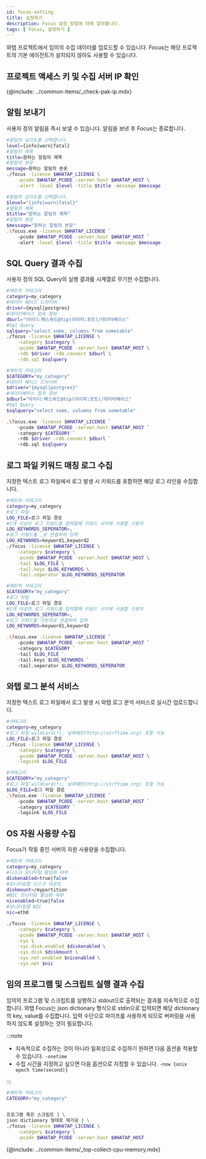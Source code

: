 ```yaml
---
id: focus-setting
title: 설정하기
description: Focus 설정 방법에 대해 알아봅니다.
tags: [ Focus, 설정하기 ]
---
```



와탭 프로젝트에서 임의의 수집 데이터를 업로드할 수 있습니다. Focus는 해당 프로젝트의 기본 에이전트가 설치되지 않아도 사용할 수 있습니다.

## 프로젝트 액세스 키 및 수집 서버 IP 확인

{@include: ../common-items/_check-pak-ip.mdx}

## 알림 보내기

사용자 정의 알림을 즉시 보낼 수 있습니다. 알림을 보낸 후 Focus는 종료합니다.

<Tabs groupId="operating-systems">
<TabItem value="lx" label="Linux Shell">

```bash title=SH
#알림의 심각도를 선택합니다.
level={info|warn|fatal}
#알림의 제목
title=원하는 알림의 제목
#알림의 본문
message=원하는 알림의 본문
./focus -license $WHATAP_LICENSE \
    -pcode $WHATAP_PCODE -server.host $WHATAP_HOST \
    -alert -level $level -title $title -message $message
```

</TabItem>
<TabItem value="wd" label="Windows Powershell">

```bash title='SH'
#알림의 심각도를 선택합니다.
$level="{info|warn|fatal}"
#알림의 제목
$title="원하는 알림의 제목"
#알림의 본문
$message="원하는 알림의 본문"
.\focus.exe -license $WHATAP_LICENSE `
    -pcode $WHATAP_PCODE -server.host $WHATAP_HOST `
    -alert -level $level -title $title -message $message
```

</TabItem>
</Tabs>

## SQL Query 결과 수집

사용자 정의 SQL Query의 실행 결과를 시계열로 무기한 수집합니다.

<Tabs groupId="operating-systems">
<TabItem value="lx" label="Linux Shell">

```bash title=SH
#매트릭 카테고리
category=my_category
#데이터 베이스 드라이버
driver={mysql|postgres}
#데이터베이스 접속 정보
dburl="아이디:패스워드@tcp(아이피:포트)/데이터베이스"
#Sql Query
sqlquery="select some, columns from sometable"
./focus -license $WHATAP_LICENSE \
    -category $category \
    -pcode $WHATAP_PCODE -server.host $WHATAP_HOST \
    -rdb $driver -rdb.connect $dburl \
    -rdb.sql $sqlquery
```

</TabItem>
<TabItem value="wd" label="Windows Powershell">

```bash title='SH'
#매트릭 카테고리
$CATEGORY="my_category"
#데이터 베이스 드라이버
$driver="{mysql|postgres}"
#데이터베이스 접속 정보
$dburl="아이디:패스워드@tcp(아이피:포트)/데이터베이스"
#Sql Query
$sqlquery="select some, columns from sometable"

.\focus.exe -license $WHATAP_LICENSE `
    -pcode $WHATAP_PCODE -server.host $WHATAP_HOST `
    -category $CATEGORY `
    -rdb $driver -rdb.connect $dburl `
    -rdb.sql $sqlquery
```

</TabItem>
</Tabs>

## 로그 파일 키워드 매칭 로그 수집

지정한 텍스트 로그 파일에서 로그 발생 시 키워드를 포함하면 해당 로그 라인을 수집합니다.

<Tabs groupId="operating-systems">
<TabItem value="lx" label="Linux Shell">

```bash title=SH
#매트릭 카테고리
category=my_category
#로그 파일
LOG_FILE=로그 파일 경로
#2개 이상의 로그 키워드를 입력할때 키워드 사이에 사용할 구분자
LOG_KEYWORDS_SEPERATOR=,
#로그 키워드를 ,로 연결하여 입력
LOG_KEYWORDS=keyword1,keyword2
./focus -license $WHATAP_LICENSE \
    -category $category \
    -pcode $WHATAP_PCODE -server.host $WHATAP_HOST \
    -tail $LOG_FILE \
    -tail.keys $LOG_KEYWORDS \
    -tail.seperator $LOG_KEYWORDS_SEPERATOR
```

</TabItem>
<TabItem value="wd" label="Windows Powershell">

```bash title='SH'
#매트릭 카테고리
$CATEGORY="my_category"
#로그 파일
LOG_FILE=로그 파일 경로
#2개 이상의 로그 키워드를 입력할때 키워드 사이에 사용할 구분자
LOG_KEYWORDS_SEPERATOR=,
#로그 키워드를 구분자로 연결하여 입력
LOG_KEYWORDS=keyword1,keyword2

.\focus.exe -license $WHATAP_LICENSE `
    -pcode $WHATAP_PCODE -server.host $WHATAP_HOST `
    -category $CATEGORY `
    -tail $LOG_FILE `
    -tail.keys $LOG_KEYWORDS `
    -tail.seperator $LOG_KEYWORDS_SEPERATOR
```

</TabItem>
</Tabs>

## 와탭 로그 분석 서비스

지정한 텍스트 로그 파일에서 로그 발생 시 와탭 로그 분석 서비스로 실시간 업로드합니다.

<Tabs groupId="operating-systems">
<TabItem value="lx" label="Linux Shell">

```bash title=SH
#카테고리
category=my_category
#로그 파일 wildcard(*), 날짜패턴(http://strftime.org) 포함 가능
LOG_FILE=로그 파일 경로
./focus -license $WHATAP_LICENSE \
    -category $category \
    -pcode $WHATAP_PCODE -server.host $WHATAP_HOST \
    -logsink $LOG_FILE
```

</TabItem>
<TabItem value="wd" label="Windows Powershell">

```bash title='SH'
#카테고리
$CATEGORY="my_category"
#로그 파일 wildcard(*), 날짜패턴(http://strftime.org) 포함 가능
$LOG_FILE=로그 파일 경로
.\focus.exe -license $WHATAP_LICENSE `
    -pcode $WHATAP_PCODE -server.host $WHATAP_HOST `
    -category $CATEGORY `
    -logsink $LOG_FILE
```

</TabItem>
</Tabs>

## OS 자원 사용량 수집

Focus가 작동 중인 서버의 자원 사용량을 수집합니다.

```bash title='Linux Shell'
#매트릭 카테고리
category=my_category
#디스크 모니터링 활성화 여부
diskenabled=true|false
#모니터링할 디스크 마운트
diskmount=/mypartition
#NIC 모니터링 활성화 여부
nicenabled=true|false
#모니터링할 NIC
nic=eth0

./focus -license $WHATAP_LICENSE \
    -category $category \
    -pcode $WHATAP_PCODE -server.host $WHATAP_HOST \
    -sys \
    -sys.disk.enabled $diskenabled \
    -sys.disk $diskmount \
    -sys.net.enabled $nicenabled \
    -sys.net $nic
```

## 임의 프로그램 및 스크립트 실행 결과 수집

임의의 프로그램 및 스크립트를 실행하고 stdout으로 출력되는 결과를 지속적으로 수집합니다. 와탭 Focus는 json dictionary 형식으로 stdin으로 입력되면 해당 dictionary의 key, value를 수집합니다. 입력 수단으로 파이프를 사용하게 되므로 버퍼링을 사용하지 않도록 설정하는 것이 필요합니다.

:::note

* 지속적으로 수집하는 것이 아니라 일회성으로 수집하기 원하면 다음 옵션을 적용할 수 있습니다. `-onetime`
* 수집 시간을 지정하고 싶으면 다음 옵션으로 지정할 수 있습니다. `-now {unix epoch time(second)}`

:::

```bash title='Linux Shell'
#매트릭 카테고리
CATEGORY="my_category"


프로그램 혹은 스크립트 | \
json dictionary 형태로 재가공 | \
./focus -license $WHATAP_LICENSE \
    -category $category \
    -pcode $WHATAP_PCODE -server.host $WHATAP_HOST
```

{@include: ../common-items/_top-collect-cpu-memory.mdx}
